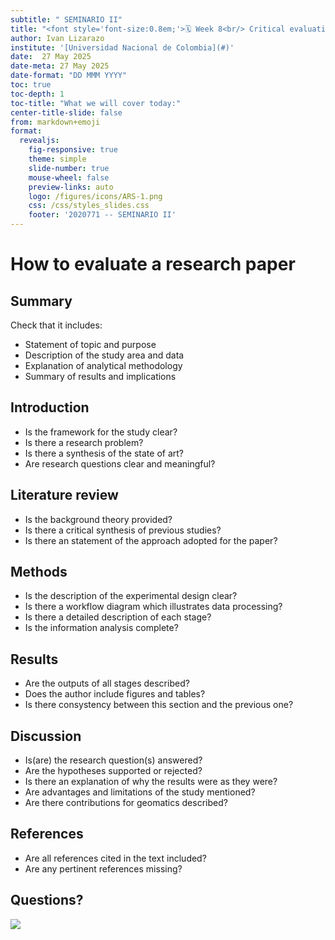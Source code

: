 ```yaml
---
subtitle: " SEMINARIO II"
title: "<font style='font-size:0.8em;'>🗓️ Week 8<br/> Critical evaluation of a research paper</font>"
author: Ivan Lizarazo
institute: '[Universidad Nacional de Colombia](#)'
date:  27 May 2025
date-meta: 27 May 2025
date-format: "DD MMM YYYY"
toc: true
toc-depth: 1
toc-title: "What we will cover today:"
center-title-slide: false
from: markdown+emoji
format:
  revealjs: 
    fig-responsive: true
    theme: simple
    slide-number: true
    mouse-wheel: false
    preview-links: auto
    logo: /figures/icons/ARS-1.png
    css: /css/styles_slides.css
    footer: '2020771 -- SEMINARIO II'
---
```


# How to evaluate a research paper

##  Summary

Check that it includes:

- Statement of topic and purpose
- Description of the study area and data
- Explanation of analytical methodology 
- Summary of results and implications

## Introduction 

- Is the framework for the study clear?
- Is there a research problem?
- Is there a synthesis of the state of art?
- Are research questions clear and meaningful?

## Literature review

- Is the background theory provided?
- Is there a critical synthesis of previous studies?
- Is there an statement of the approach adopted for the paper?

## Methods

- Is the description of the experimental design clear?
- Is there a workflow diagram which illustrates data processing?
- Is there a detailed description of each stage? 
- Is the information analysis complete? 

## Results

- Are the outputs of all stages described?
- Does the author include figures and tables?
- Is there consystency between this section and the previous one?

## Discussion

- Is(are) the  research question(s) answered?
-  Are the hypotheses supported or rejected?
- Is there an explanation of why the results were as they were?
- Are advantages and limitations of the study mentioned?
- Are there contributions for geomatics described?

## References

-  Are all references cited in the text included?
-  Are any pertinent references missing?

## Questions?

![](figs/written.png)


